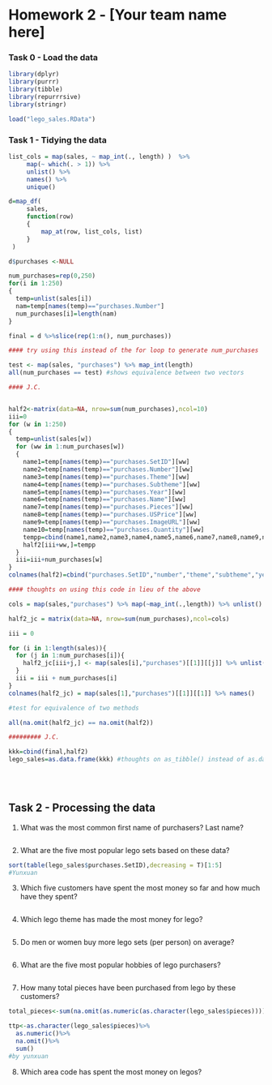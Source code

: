 Homework 2 - [Your team name here]
========================================================

### Task 0 - Load the data

```r
library(dplyr)
library(purrr)
library(tibble)
library(repurrrsive)
library(stringr)

load("lego_sales.RData")
```


### Task 1 - Tidying the data

<!-- Covert the `sales` object into a tidy data frame. Be sure to include a write up of your methods. -->

```r
list_cols = map(sales, ~ map_int(., length) )  %>% 
     map(~ which(. > 1)) %>% 
     unlist() %>% 
     names() %>% 
     unique()

d=map_df(
     sales, 
     function(row)
     {
         map_at(row, list_cols, list)
     }
 )

d$purchases <-NULL

num_purchases=rep(0,250)
for(i in 1:250)
{
  temp=unlist(sales[i])
  nam=temp[names(temp)=="purchases.Number"]
  num_purchases[i]=length(nam)
}

final = d %>%slice(rep(1:n(), num_purchases))

#### try using this instead of the for loop to generate num_purchases

test <- map(sales, "purchases") %>% map_int(length)
all(num_purchases == test) #shows equivalence between two vectors

#### J.C.


half2<-matrix(data=NA, nrow=sum(num_purchases),ncol=10)
iii=0
for (w in 1:250)
{
  temp=unlist(sales[w])
  for (ww in 1:num_purchases[w])
  {
    name1=temp[names(temp)=="purchases.SetID"][ww]
    name2=temp[names(temp)=="purchases.Number"][ww]
    name3=temp[names(temp)=="purchases.Theme"][ww]
    name4=temp[names(temp)=="purchases.Subtheme"][ww]
    name5=temp[names(temp)=="purchases.Year"][ww]
    name6=temp[names(temp)=="purchases.Name"][ww]
    name7=temp[names(temp)=="purchases.Pieces"][ww]
    name8=temp[names(temp)=="purchases.USPrice"][ww]
    name9=temp[names(temp)=="purchases.ImageURL"][ww]
    name10=temp[names(temp)=="purchases.Quantity"][ww]
    tempp=cbind(name1,name2,name3,name4,name5,name6,name7,name8,name9,name10)
    half2[iii+ww,]=tempp
  }
  iii=iii+num_purchases[w]
}
colnames(half2)=cbind("purchases.SetID","number","theme","subtheme","year","name","pieces","usprice","imageurl","quantity")

#### thoughts on using this code in lieu of the above

cols = map(sales,"purchases") %>% map(~map_int(.,length)) %>% unlist() %>% max()

half2_jc = matrix(data=NA, nrow=sum(num_purchases),ncol=cols)

iii = 0

for (i in 1:length(sales)){
  for (j in 1:num_purchases[i]){
    half2_jc[iii+j,] <- map(sales[i],"purchases")[[1]][[j]] %>% unlist()
  }
  iii = iii + num_purchases[i]
}
colnames(half2_jc) = map(sales[1],"purchases")[[1]][[1]] %>% names()

#test for equivalence of two methods

all(na.omit(half2_jc) == na.omit(half2))

######### J.C.

kkk=cbind(final,half2)
lego_sales=as.data.frame(kkk) #thoughts on as_tibble() instead of as.data.frame ? - J.C.
  
```


<br/>

## Task 2 - Processing the data


1. What was the most common first name of purchasers? Last name?

```r

```

2. What are the five most popular lego sets based on these data?

```r
sort(table(lego_sales$purchases.SetID),decreasing = T)[1:5]
#Yunxuan
```

3. Which five customers have spent the most money so far and how much have they spent?

```r
```

4. Which lego theme has made the most money for lego?

```r
```

5. Do men or women buy more lego sets (per person) on average?

```r
```

6. What are the five most popular hobbies of lego purchasers?

```r
```

7. How many total pieces have been purchased from lego by these customers?

```r
total_pieces<-sum(na.omit(as.numeric(as.character(lego_sales$pieces))))

ttp<-as.character(lego_sales$pieces)%>%
  as.numeric()%>%
  na.omit()%>%
  sum()
#by yunxuan
```

8. Which area code has spent the most money on legos?

```r
```
